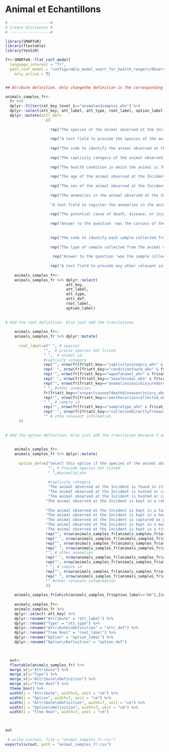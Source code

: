 # Animal et Echantillons {.unnumbered}

```r

# ------------------#
# Create Dictionary #
# ------------------#

library(SMARTeR)
library(flextable)
library(YesSiR)

fr<-SMARTeR::flat_conf_model(
  language_interest = "fr",
  path_conf_model = "configurable_model_smart_for_health_rangers/Observations_Specimens_Final_conf_model_smart_for_health_rangers.xml",
    only_active = T)


## Atribute definition. Only changethe definition in the corresponding language because I am using the keys to subset the specific componenets.

animals_samples_fr<-  
  fr %>% 
  dplyr::filter(cat_key_level_1=="animalandsamples_whn") %>% 
  dplyr::select(att_key, att_label, att_type, root_label, option_label) %>% 
  dplyr::mutate(attr_def=
                  c(
                    
                    rep("The species of the animal observed at the Incident", nrow(fr[fr$att_key=="species_whn" & fr$cat_key_level_1=="animalandsamples_whn",])),
                    
                    rep("A text field to provide the species of the animal observed at the Incident if it is not given in the 'Species' Attribute", nrow(fr[fr$att_key=="providespeciesnotlisted_whn" & fr$cat_key_level_1=="animalandsamples_whn",])),
                    
                    rep("The code to identify the animal observed at the Incident individually", nrow(fr[fr$att_key=="animalid_whn" & fr$cat_key_level_1=="animalandsamples_whn",])),
                    
                    rep("The captivity category of the animal observed at the Incident", nrow(fr[fr$att_key=="captivitycategory_whn" & fr$cat_key_level_1=="animalandsamples_whn",])),
                    
                    rep("The health condition in which the animal is found at the Incident", nrow(fr[fr$att_key=="conditionfound_whn" & fr$cat_key_level_1=="animalandsamples_whn",])),
                    
                    rep("The age of the animal observed at the Incident", nrow(fr[fr$att_key=="ageofanimal_whn" & fr$cat_key_level_1=="animalandsamples_whn",])),
                    
                    rep("The sex of the animal observed at the Incident", nrow(fr[fr$att_key=="sexofanimal_whn" & fr$cat_key_level_1=="animalandsamples_whn",])),
                    
                    rep("The anomalies in the animal observed at the Incident. Multiple options can be selected", nrow(fr[fr$att_key=="anomaliesinsickinjuredordeadanimals_whn" & fr$cat_key_level_1=="animalandsamples_whn",])),
                    
                    "A text field to register the anomalies in the animal observed at the Incident that are not present in the 'Anomalies in Sick, Injured, or Dead Animals' Attribute", 
                    
                    rep("The potential cause of death, disease, or injury in the animal observed at the Incident. Multiple options can be selected", nrow(fr[fr$att_key=="suspectcauseofdeathdiseaseorinjury_whn" & fr$cat_key_level_1=="animalandsamples_whn",])),
                    
                    rep("Answer to the question 'was the carcass of the animal observed at the Incident collected?", nrow(fr[fr$att_key=="wasthecarcasscollected_whn" & fr$cat_key_level_1=="animalandsamples_whn",])),
                    
                    
                    rep("The code to identify each sample collected from the animal observed at the Incident individually", nrow(fr[fr$att_key=="sampleid_whn" & fr$cat_key_level_1=="animalandsamples_whn",])),
                    
                    rep("The type of sample collected from the animal observed at the Incident", nrow(fr[fr$att_key=="sampletype_whn" & fr$cat_key_level_1=="animalandsamples_whn",])),
                    
                     rep("Answer to the question 'was the sample collected directly from the animal observed at the Incident?'", nrow(fr[fr$att_key=="wasthecarcasscollected_whn" & fr$cat_key_level_1=="animalandsamples_whn",])),
                    
                    rep("A text field to provide any other relevant information regarding the sample collected from the animal observed at the Incident", nrow(fr[fr$att_key=="otherrelevantinformation_whn" & fr$cat_key_level_1=="animalandsamples_whn",])))) 
  
    animals_samples_fr<-
    animals_samples_fr %>% dplyr::select(
                           att_key,
                           att_label,
                           att_type,
                           attr_def, 
                           root_label,
                           option_label)
    
    
# Add the root definition. Also just add the translations 
    
    animals_samples_fr<-
    animals_samples_fr %>% dplyr::mutate(
        
      root_label=c(" ", # species
                 "",  # provie species not listed
                 " ",  # animal id
                 #captivity category
                 rep("", nrow(fr[fr$att_key=="captivitycategory_whn" & fr$cat_key_level_1=="animalandsamples_whn",])),
                 rep(" ", nrow(fr[fr$att_key=="conditionfound_whn" & fr$cat_key_level_1=="animalandsamples_whn",])), # condition found
                 rep("", nrow(fr[fr$att_key=="ageofanimal_whn" & fr$cat_key_level_1=="animalandsamples_whn",])), # age of animal
                 rep(" ", nrow(fr[fr$att_key=="sexofanimal_whn" & fr$cat_key_level_1=="animalandsamples_whn",])), # sex of animal
                 rep("", nrow(fr[fr$att_key=="anomaliesinsickinjuredordeadanimals_whn" & fr$cat_key_level_1=="animalandsamples_whn",])), # anomalies sick injured dead
                 " ", #other anomalies
                 fr[fr$att_key=="suspectcauseofdeathdiseaseorinjury_whn" & fr$cat_key_level_1=="animalandsamples_whn",]$root_label,
                 rep("", nrow(fr[fr$att_key=="wasthecarcasscollected_whn" & fr$cat_key_level_1=="animalandsamples_whn",])), # was the carcass collected
                 " ", # sample id
                 rep("", nrow(fr[fr$att_key=="sampletype_whn" & fr$cat_key_level_1=="animalandsamples_whn",])), # sample type
                 rep(" ", nrow(fr[fr$att_key=="collecteddirectlyfromanimal_whn" & fr$cat_key_level_1=="animalandsamples_whn",])),
                 "" # othe relevant information
      ))
    
    
# Add the option definition. Also just add the translation because I am using the keys to get to specific components.    
    
    
    animals_samples_fr<-
    animals_samples_fr %>% dplyr::mutate(
      
      option_def=c("Select this option if the species of the animal observed at the Incident is not in the list",  # Species
                   "", # Provide Species not listed
                   " ",#animalid_whn
                   
                   #captivity category
                   "The animal observed at the Incident is found in its habitat and not hunted, captured, captive, or restricted. The animal captured for health surveillance purposes is considered 'free-ranging'", # free-ranging
                   "The animal observed at the Incident is hunted or captured at the time of the observation; however, it has been displaced from the original place of hunt or capture. For example, a caged animal in posession of a walking hunter in a protected area", #Hunted and Displaced             
                   "The animal observed at the Incident is hunted or captured at the time of the observation; however, it has not been displaced from the original place of hunt or capture. For example, an animal observed in the trap set by a hunter", #Hunted and not Displaced  
                  "The animal observed at the Incident is kept in a rehabilitation/rescue center", # Rescue/Rehabilitation Center
                  
                  "The animal observed at the Incident is kept in a farm", # farm
                  "The animal observed at the Incident is kept in a household", # household
                  "The animal observed at the Incident is captured as part of a research or conservation initiative not related with health surveillance", # Research or conservation capture
                  "The animal observed at the Incident is kept in a market", # market
                  "The animal observed at the Incident is kept in a trade post", #tradepost
                  rep("", nrow(animals_samples_fr[animals_samples_fr$att_key=="conditionfound_whn",])), #Condition found
                  rep(" ", nrow(animals_samples_fr[animals_samples_fr$att_key=="ageofanimal_whn",])),  #  Age of Animal
                  rep("", nrow(animals_samples_fr[animals_samples_fr$att_key=="sexofanimal_whn",])),  #  Sex of Animal
                  rep(" ", nrow(animals_samples_fr[animals_samples_fr$att_key=="anomaliesinsickinjuredordeadanimals_whn",])), #Anomalies in Sick injured or dead animal
                  "", # other anomalies 
                  rep(" ", nrow(animals_samples_fr[animals_samples_fr$att_key=="suspectcauseofdeathdiseaseorinjury_whn",])), # suspect cause of death disease or injury                   
                  rep("", nrow(animals_samples_fr[animals_samples_fr$att_key=="wasthecarcasscollected_whn",])), # was the carcass collected
                  " ", # sample id  
                  rep("", nrow(animals_samples_fr[animals_samples_fr$att_key=="sampletype_whn",])), # sample type
                  rep(" ", nrow(animals_samples_fr[animals_samples_fr$att_key=="collecteddirectlyfromanimal_whn",])),
                  "" #other relevatn infomrmation
                  ))
                  
    animals_samples_fr[which(animals_samples_fr$option_label=="NA"),]$option_label<-""
              
    animals_samples_fr<-
    animals_samples_fr %>% 
    dplyr::select(-att_key) %>% 
    dplyr::rename("Attribute" = "att_label") %>% 
    dplyr::rename("Type" = "att_type") %>% 
    dplyr::rename("Attribute\nDefinition" = "attr_def") %>% 
    dplyr::rename("Tree Root" = "root_label") %>%   
    dplyr::rename("Option" = "option_label") %>% 
    dplyr::rename("Option\nDefinition" = "option_def") 


  
  out<-  
  flextable(animals_samples_fr) %>% 
  merge_v(j="Attribute") %>% 
  merge_v(j="Type") %>% 
  merge_v(j="Attribute\nDefinition") %>% 
  merge_v(j="Tree Root") %>% 
  theme_box() %>% 
  width(j = "Attribute", width=5, unit = "cm") %>% 
  width(j = "Option", width=7, unit = "cm") %>% 
  width(j = "Attribute\nDefinition", width=7, unit = "cm") %>% 
  width(j = "Option\nDefinition", width=7, unit = "cm") %>% 
  width(j = "Tree Root", width=7, unit = "cm") 


  
out
 
 # write_csv(out, file = "animal_samples_fr.csv")
exportxlsx(out, path = "animal_samples_fr.csv")
```



